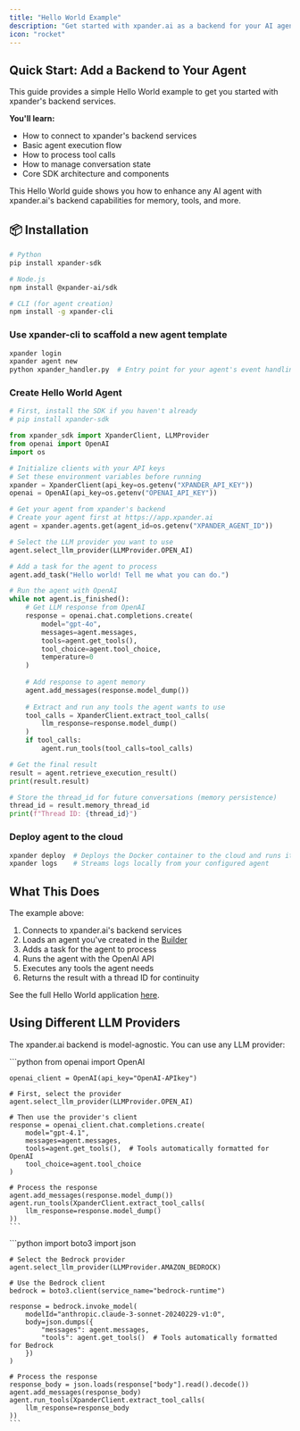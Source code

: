```yaml
---
title: "Hello World Example"
description: "Get started with xpander.ai as a backend for your AI agents"
icon: "rocket"
---
```


## Quick Start: Add a Backend to Your Agent

<Note>
This guide provides a simple Hello World example to get you started with xpander's backend services.

**You'll learn:**
- How to connect to xpander's backend services
- Basic agent execution flow
- How to process tool calls
- How to manage conversation state
- Core SDK architecture and components
</Note>

This Hello World guide shows you how to enhance any AI agent with xpander.ai's backend capabilities for memory, tools, and more.

## 📦 Installation

```bash
# Python
pip install xpander-sdk

# Node.js
npm install @xpander-ai/sdk

# CLI (for agent creation)
npm install -g xpander-cli
```

### Use xpander-cli to scaffold a new agent template

```bash
xpander login
xpander agent new
python xpander_handler.py  # Entry point for your agent's event handling
```

### Create Hello World Agent

```python hello_world_agent.py
# First, install the SDK if you haven't already
# pip install xpander-sdk

from xpander_sdk import XpanderClient, LLMProvider
from openai import OpenAI
import os

# Initialize clients with your API keys
# Set these environment variables before running
xpander = XpanderClient(api_key=os.getenv("XPANDER_API_KEY"))
openai = OpenAI(api_key=os.getenv("OPENAI_API_KEY"))

# Get your agent from xpander's backend
# Create your agent first at https://app.xpander.ai
agent = xpander.agents.get(agent_id=os.getenv("XPANDER_AGENT_ID"))

# Select the LLM provider you want to use
agent.select_llm_provider(LLMProvider.OPEN_AI)

# Add a task for the agent to process
agent.add_task("Hello world! Tell me what you can do.")

# Run the agent with OpenAI
while not agent.is_finished():
    # Get LLM response from OpenAI
    response = openai.chat.completions.create(
        model="gpt-4o",
        messages=agent.messages,
        tools=agent.get_tools(),
        tool_choice=agent.tool_choice,
        temperature=0
    )
    
    # Add response to agent memory
    agent.add_messages(response.model_dump())
    
    # Extract and run any tools the agent wants to use
    tool_calls = XpanderClient.extract_tool_calls(
        llm_response=response.model_dump()
    )
    if tool_calls:
        agent.run_tools(tool_calls=tool_calls)

# Get the final result
result = agent.retrieve_execution_result()
print(result.result)

# Store the thread_id for future conversations (memory persistence)
thread_id = result.memory_thread_id
print(f"Thread ID: {thread_id}")
```

### Deploy agent to the cloud

```bash
xpander deploy  # Deploys the Docker container to the cloud and runs it via xpander_handler.py
xpander logs    # Streams logs locally from your configured agent
```


## What This Does

The example above:

1. Connects to xpander.ai's backend services
2. Loads an agent you've created in the [Builder](https://app.xpander.ai)
3. Adds a task for the agent to process
4. Runs the agent with the OpenAI API
5. Executes any tools the agent needs
6. Returns the result with a thread ID for continuity

See the full Hello World application [here](https://github.com/xpander-ai/xpander.ai/tree/main/Getting-Started/hello-worlds).

## Using Different LLM Providers

The xpander.ai backend is model-agnostic. You can use any LLM provider:

<Tabs>
  <Tab title="OpenAI">
    ```python
    from openai import OpenAI

    openai_client = OpenAI(api_key="OpenAI-APIkey")

    # First, select the provider
    agent.select_llm_provider(LLMProvider.OPEN_AI)
    
    # Then use the provider's client
    response = openai_client.chat.completions.create(
        model="gpt-4.1",
        messages=agent.messages,
        tools=agent.get_tools(),  # Tools automatically formatted for OpenAI
        tool_choice=agent.tool_choice
    )
    
    # Process the response
    agent.add_messages(response.model_dump())
    agent.run_tools(XpanderClient.extract_tool_calls(
        llm_response=response.model_dump()
    ))
    ```
  </Tab>
  
  <Tab title="AWS Bedrock">
    ```python
    import boto3
    import json
    
    # Select the Bedrock provider
    agent.select_llm_provider(LLMProvider.AMAZON_BEDROCK)
    
    # Use the Bedrock client
    bedrock = boto3.client(service_name="bedrock-runtime")
    
    response = bedrock.invoke_model(
        modelId="anthropic.claude-3-sonnet-20240229-v1:0",
        body=json.dumps({
            "messages": agent.messages,
            "tools": agent.get_tools()  # Tools automatically formatted for Bedrock
        })
    )
    
    # Process the response
    response_body = json.loads(response["body"].read().decode())
    agent.add_messages(response_body)
    agent.run_tools(XpanderClient.extract_tool_calls(
        llm_response=response_body
    ))
    ```
  </Tab>
</Tabs>